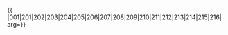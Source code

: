{{ {{{1|PRC admin/showlist}}}
|001|201|202|203|204|205|206|207|208|209|210|211|212|213|214|215|216|
arg={{{arg|}}}}}